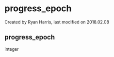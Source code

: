 
# progress_epoch 

 Created by  Ryan Harris, last modified on 2018.02.08

## progress_epoch

integer


